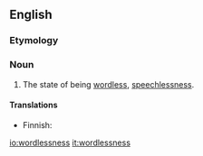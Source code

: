 ==English==

===Etymology===
{{suffix|wordless|ness|lang=en}}

===Noun===
{{en-noun|-}}

# The state of being [[wordless]], [[speechlessness]].

====Translations====
{{trans-top|state of being wordless}}
* Finnish: {{t|fi|sanattomuus}}
{{trans-mid}}
{{trans-bottom}}

[[io:wordlessness]]
[[it:wordlessness]]